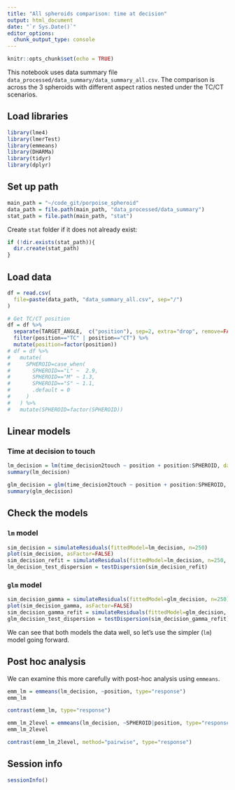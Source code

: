 ```yaml
---
title: "All spheroids comparison: time at decision"
output: html_document
date: "`r Sys.Date()`"
editor_options:
  chunk_output_type: console
---
```


```r
knitr::opts_chunk$set(echo = TRUE)
```

This notebook uses data summary file `data_processed/data_summary/data_summary_all.csv`. The comparison is across the 3 spheroids with different aspect ratios nested under the TC/CT scenarios.



## Load libraries
```r
library(lme4)
library(lmerTest)
library(emmeans)
library(DHARMa)
library(tidyr)
library(dplyr)
```


## Set up path
```r
main_path = "~/code_git/porpoise_spheroid"
data_path = file.path(main_path, "data_processed/data_summary")
stat_path = file.path(main_path, "stat")
```

Create `stat` folder if it does not already exist:
```r
if (!dir.exists(stat_path)){
  dir.create(stat_path)
}
```


## Load data
```r
df = read.csv(
  file=paste(data_path, "data_summary_all.csv", sep="/")
)

# Get TC/CT position
df = df %>%
  separate(TARGET_ANGLE,  c("position"), sep=2, extra="drop", remove=FALSE) %>%
  filter(position=="TC" | position=="CT") %>%
  mutate(position=factor(position))
# df = df %>%
#   mutate(
#     SPHEROID=case_when(
#       SPHEROID=="L" ~  2.9,
#       SPHEROID=="M" ~ 1.3,
#       SPHEROID=="S" ~ 1.1,
#       .default = 0
#     )
#   ) %>%
#   mutate(SPHEROID=factor(SPHEROID))
```


## Linear models

### Time at decision to touch
```r
lm_decision = lm(time_decision2touch ~ position + position:SPHEROID, data=df)
summary(lm_decision)

glm_decision = glm(time_decision2touch ~ position + position:SPHEROID, data=df, family=Gamma(link="log"))
summary(glm_decision)
```



## Check the models

### `lm` model
```r
sim_decision = simulateResiduals(fittedModel=lm_decision, n=250)
plot(sim_decision, asFactor=FALSE)
sim_decision_refit = simulateResiduals(fittedModel=lm_decision, n=250, refit=TRUE)
lm_decision_test_dispersion = testDispersion(sim_decision_refit)
```


### `glm` model
```r
sim_decision_gamma = simulateResiduals(fittedModel=glm_decision, n=250)
plot(sim_decision_gamma, asFactor=FALSE)
sim_decision_gamma_refit = simulateResiduals(fittedModel=glm_decision, n=250, refit=TRUE)
glm_decision_test_dispersion = testDispersion(sim_decision_gamma_refit)
```

We can see that both models the data well, so let’s use the simpler (`lm`) model going forward.



## Post hoc analysis

We can examine this more carefully with post-hoc analysis using `emmeans`.

```r
emm_lm = emmeans(lm_decision, ~position, type="response")
emm_lm

contrast(emm_lm, type="response")

emm_lm_2level = emmeans(lm_decision, ~SPHEROID|position, type="response")
emm_lm_2level

contrast(emm_lm_2level, method="pairwise", type="response")
```




## Session info
```r
sessionInfo()
```
